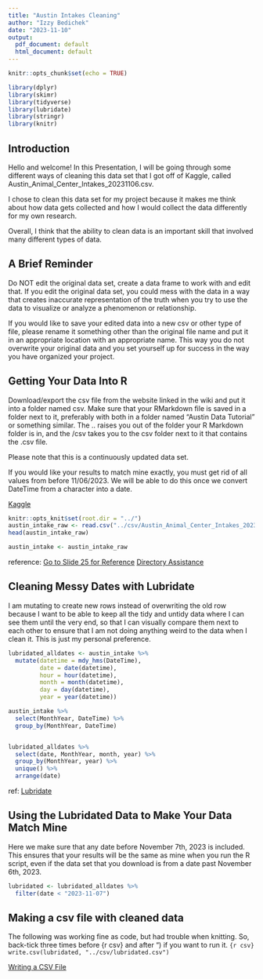 ```yaml
---
title: "Austin Intakes Cleaning"
author: "Izzy Bedichek"
date: "2023-11-10"
output:
  pdf_document: default
  html_document: default
---
```


```r
knitr::opts_chunk$set(echo = TRUE)
```

```r
library(dplyr)
library(skimr)
library(tidyverse)
library(lubridate)
library(stringr)
library(knitr)
```

## Introduction

Hello and welcome! In this Presentation, I will be going through some different
ways of cleaning this data set that I got off of Kaggle, called 
Austin_Animal_Center_Intakes_20231106.csv. 

I chose to clean this data set for my project because it makes me think about 
how data gets collected and how I would collect the data differently for my own 
research.

Overall, I think that the ability to clean data is an important skill that
involved many different types of data. 

## A Brief Reminder

Do NOT edit the original data set, create a data frame to work with and edit 
that. If you edit the original data set, you could mess with the data in a way
that creates inaccurate representation of the truth when you try to use the data
to visualize or analyze a phenomenon or relationship.

If you would like to save your edited data into a new csv or other type of file,
please rename it something other than the original file name and put it in an 
appropriate location with an appropriate name. This way you do not overwrite
your original data and you set yourself up for success in the way you have 
organized your project.

## Getting Your Data Into R

Download/export the csv file from the website linked in the wiki and put it into
a folder named csv. Make sure that your RMarkdown file is saved in a folder 
next to it, preferably with both in a folder named "Austin Data Tutorial" or
something similar. The .. raises you out of the folder your R Markdown folder is
in, and the /csv takes you to the csv folder next to it that contains the .csv 
file.

Please note that this is a continuously updated data set. 

If you would like your results to match mine exactly, you must get rid of all 
values from before 11/06/2023. We will be able to do this once we convert 
DateTime from a character into a date.

[Kaggle](https://www.kaggle.com/datasets/aaronschlegel/austin-animal-center-shelter-intakes-and-outcomes)

```r
knitr::opts_knit$set(root.dir = "../")
austin_intake_raw <- read.csv("../csv/Austin_Animal_Center_Intakes_20231106.csv")
head(austin_intake_raw)

austin_intake <- austin_intake_raw
```

reference: [Go to Slide 25 for Reference](https://www.kirenz.com/slides/xaringan-demo-slides#30)
[Directory Assistance](https://martinctc.github.io/blog/rstudio-projects-and-working-directories-a-beginner%27s-guide/)

## Cleaning Messy Dates with Lubridate

I am mutating to create new rows instead of overwriting the old row because I 
want to be able to keep all the tidy and untidy data where I can see them until 
the very end, so that I can visually compare them next to each other to ensure 
that I am not doing anything weird to the data when I clean it. This is just
my personal preference.

```r
lubridated_alldates <- austin_intake %>% 
  mutate(datetime = mdy_hms(DateTime),
         date = date(datetime),
         hour = hour(datetime),
         month = month(datetime),
         day = day(datetime),
         year = year(datetime))

austin_intake %>% 
  select(MonthYear, DateTime) %>% 
  group_by(MonthYear, DateTime) 


lubridated_alldates %>% 
  select(date, MonthYear, month, year) %>% 
  group_by(MonthYear, year) %>% 
  unique() %>% 
  arrange(date)
```

ref: [Lubridate](https://evoldyn.gitlab.io/evomics-2018/ref-sheets/R_lubridate.pdf)

## Using the Lubridated Data to Make Your Data Match Mine

Here we make sure that any date before November 7th, 2023 is included. This 
ensures that your results will be the same as mine when you run the R script,
even if the data set that you download is from a date past November 6th, 2023.

```r
lubridated <- lubridated_alldates %>% 
  filter(date < "2023-11-07")
```

## Making a csv file with cleaned data

 The following was working fine as code, but had trouble when knitting. So,
 back-tick three times before {r csv} and after ") if you want to run it. 
`{r csv}
 write.csv(lubridated, "../csv/lubridated.csv")`


[Writing a CSV File](https://datatofish.com/export-dataframe-to-csv-in-r/)

